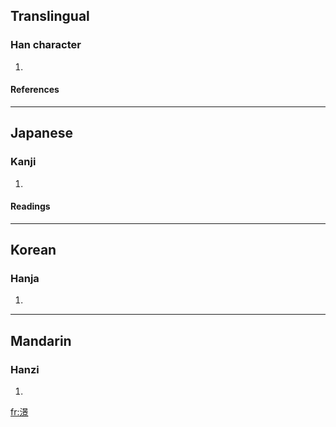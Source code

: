 ==Translingual==
===Han character===
{{Han char|rn=85|rad=水|as=12|sn=15|four=3619<sub>6</sub>|canj=水日卜火 (EAYF)}}
# {{defn|Han|sort=水12}}
====References====
{{Han ref|kx=0651.360|dkj=18326|dj=1062.040|hdz=31740.120|uh=6F8B|ud=28555|bh=E65A|bd=58970}}

----
==Japanese==
===Kanji===
{{ja-kanji|grade=|rs=水12}}
# {{defn|Japanese}} 
====Readings====
{{ja-readings|on=[[こう]] (kō), [[ぎょう]] (gyō), [[けい]] (kei)|kun=[[めぐる]] (meguru)}}

----
==Korean==
===Hanja===
{{ko-hanja|hangeul=횡|eumhun=|rv=hoeng|mr=hoeng|y=hoyng}}
# {{defn|Korean}}

----
==Mandarin==
===Hanzi===
{{cmn-hanzi|pin=[[hèng]] (heng4)|wg=heng<sup>4</sup>}}
# {{defn|Mandarin}}

[[fr:澋]]